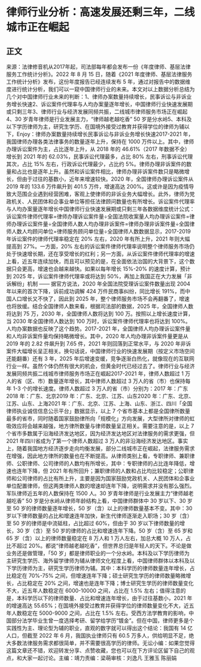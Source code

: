 # 律师行业分析：高速发展还剩三年，二线城市正在崛起
## 正文
来源：法律修音机从2017年起，司法部每年都会发布一份《年度律师、基层法律服务工作统计分析》。2022 年 8 月 15 日，随着《2021 年度律师、基层法律服务工作统计分析》发布，这份年度报告已经连续发布 5 年，通过对报告中的数据维度进行统计分析，我们可以一窥中国律师行业的未来。本文对以上数据分析总结为几个对中国律师行业未来的判断：1、律师办案数量持续增长，民事诉讼与非诉业务增长快速2、诉讼案件代理率与人均办案量逐年增长，中国律师行业快速发展期或只剩三年3、律师行业与经济发展同频共振，二线城市律师服务市场正在崛起4、30 岁青年律师是行业发展主力，“律师越老越吃香” 50 岁是分水岭5、本科及以下学历律师为主，研究生学历、在国境外接受过教育并获得学位的律师为辅以下，Enjoy：律师办案数量持续增长民事诉讼与非诉业务增长快速2017-2021 年，我国律师办理各类法律事务的数量逐年上升，保持在 1000 万件以上。其中，律师办理诉讼案件为主，占比逐年上升，从 2018 年的 46.61%（2017 年数据不全）增长到 2021 年的 62.03%，民事诉讼代理最多，占比 80% 左右，刑事诉讼代理其次，占比 15% 左右，行政诉讼代理最少，占比约 5%。律师办理非诉案件的数量和占比也是逐年上升。虽然和诉讼案件相比，律师办理非诉案件数只是略微增长，但由于过往的基数小，近年来增速较快。2020 年，全国律师办理诉讼案件从 2019 年的 133.6 万件飙升到 401.5 万件，增速高达 200%。这或许是因为疫情导致大范围企业遇到经营困难，客观上使律师的非诉业务大幅增长。此外，律师为党政机关、人民团体和企事业单位等担任法律顾问数量也有所增长。诉讼案件代理率与人均办案量逐年增长中国律师行业快速发展期或只剩三年各数据维度统计公式：诉讼案件律师代理率=律师办理诉讼案件量÷全国法院收案量人均办理诉讼案件=律师办理诉讼案件量÷全国律师人数人均办理非诉案件=律师办理非诉案件量÷全国律师人数人均顾问单位=律师服务顾问单位量÷全国律师人数数据显示，2017-2019 年诉讼案件的律师代理率稳定在 20% 左右，2020 年有所上升，2021 年则大幅提高到 27%。一方面，20% 左右的诉讼案件律师代理率说明整个律师服务市场仍处于快速增长期，还在享受增长的红利；另一方面，从诉讼案件律师代理率的增速上看，近五年连续加快，而且可以预见的是，在全面依法治国的大背景下，这个数据只会更高，增速也会越来越快。如果以每年增长 15%-20% 的速度计算，预计到 2025 年，诉讼案件律师代理率或将达到 50%，再加上我国正在大力发展「非诉解纷」机制 —— 据官方说法，2020 年全国法院受理诉讼案件数量出现 2004 年以来的首次下降，诉前成功调解 424 万件民商事纠纷，同比增长 191%，而中国人口增长又不快了，因此到 2025 年，整个律师服务市场不会再翻番了，增速也将放缓。结合全国律师人数来看，根据司法部的数据，2025 年，全国律师人数将达到 75 万，2030 年，全国律师人数将达到 100 万。按照以上增长速度计算，当 2030 年全国律师人数达到 100 万时，诉讼案件律师代理率也将达到 100%。人均办案数据也反映了这个趋势。2017-2021 年，全国律师人均办理诉讼案件量和人均非诉案件量均保持略微增长。其中，2020 年人均办理非诉案件量更是从 2019 年的 2.82 件飙升到 7.65 件，2021 年则回落到正常水平，与 2020 年非诉案件大幅增长呈正相关。换句话说，中国律师行业的快速发展期（按定义市场空间还能翻番）还有 3 年，2025 年后增速变缓，竞争逐渐白热化，就像现在的互联网行业一样。虽然个体仍然有很大的机会，但黄金时代已经过去了。律师行业与经济发展同频共振二线城市律师服务市场正在崛起2017-2021 年，律师人数超过 1 万人的省（区、市）数量逐年增长，其中律师人数超过 3 万人的省（市）也保持每年 1-3 个的增长速度。律师人数超过 3 万人的省（市）分别为：2017 年：广东2018 年：广东、北京2019 年：广东、北京、江苏、山东2020 年：广东、北京、江苏、山东、上海2021 年：广东、北京、江苏、上海、山东、浙江、四川「全国律师执业诚信信息公示平台」数据显示，以上 7 个省市基本上都是全国律所数量最多的省市，同时随着国家鼓励律所向「规模化」方向发展，大型律所对律师的虹吸效应将会越来越强，地方律所数量与律师数量呈正相关。需要注意的是，以上 7 个省市多数属于沿海经济发达地区，因为经济发达地区对法律服务的需求更强，但 2021 年四川省成为了第一个律师人数超过 3 万人的非沿海经济发达地区。事实上，随着我国地方经济逐步走向均衡发展，部分二线城市正在崛起，法律服务需求在增强，因此地方律所的数量也在不断提高。从律师类别上看，专职律师、兼职律师、公职律师、公司律师的人数均有所增长，其中：专职律师的占比连年降低，增速也连年下降，但 2021 年有所回升；兼职律师的人数和占比均比较稳定；公职律师和公司律师的占比有所上升，主要是因为国家鼓励党政机关、人民团体和企事业单位配置律师，但这两类律师人数的增速却连年下降，说明需求并没有那么强烈。军队律师近五年的人数保持在 1500 人。30 岁青年律师是行业发展主力“律师越老越吃香” 50 岁是分水岭从律师年龄结构上看，中国律师群体中 30 岁以下、30 岁至 50 岁的律师数量逐年增长，50 岁（含）以上的律师数量基本不变。其中：30 岁以下律师数量的占比和增速连年加快，新生代律师逐渐走入职场；30 岁（含）至 50 岁的律师是中流砥柱，占比超过 60%，但由于 30 岁以下律师数量的增长，30 岁（含）至 50 岁的律师的占比和增速连年下降。50 岁（含）至 65 岁和 65 岁（含）以上的律师数量稳定在 8 万人和 1 万人左右，加总大概 10 万人，占比不超过 20%。都说“律师越老越吃香”，但世界总归是年轻人的天下。不论是做业务还是做管理，「50 岁」都是律师职业的一个分水岭。本科及以下学历律师为主研究生学历、海外留学律师为辅从律师文化程度上看，中国律师群体以本科及以下学历律师为主，研究生学历律师为辅。其中：本科学历的律师数量连年增长，占比稳定在 70%-75% 之间，但增速连年下降；硕士研究生学历的律师数量略微增长，占比稳定在 20% 之间，增速也是连年下降；博士研究生学历的律师数量变化不大，近五年人数稳定在 6000-10000 之间，占比在 1.5% 左右；值得注意的是，本科学历以下的律师数量、占比和增速连年增长，由于过往基数小，2021 年的增速高达 55.65%；在国境外接受过教育并获得学位的律师数量变化不大，近五年人数稳定在 5000-9000 之间，占比在 1.5% 左右。受西方法学教育的影响，中国部分法学毕业生曾一度选择考研、留学给学历“镀金”。但在中国，律师更多是个实践性为主、理论型为辅的职业，直观的数字就可以得出这个结论：我国有 14 亿人口，但截至 2022 年 6 月，我国执业律师只有 60.5 万多人，供给明显不足，绝大多数法律服务需求都很简单，并不需要很高学历的律师。无讼小编：如果您觉得这篇文章还不错，欢迎转发分享、点赞收藏，您也可以在下方评论区留下自己的观点，和大家一起讨论。主编：靖力责编：梁萌审核：刘逸凡 王雅玉 陈丽娟